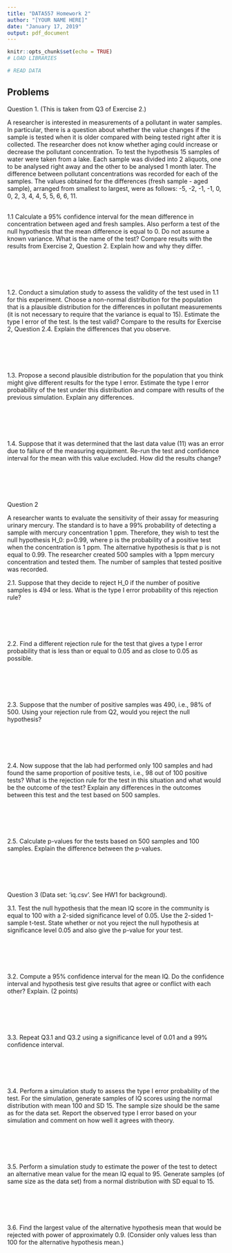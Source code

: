 ---
title: "DATA557 Homework 2"
author: "[YOUR NAME HERE]"
date: "January 17, 2019"
output: pdf_document
---

```{r setup, include=FALSE}
knitr::opts_chunk$set(echo = TRUE)
# LOAD LIBRARIES

# READ DATA

```

## Problems

Question 1. (This is taken from Q3 of Exercise 2.)

A researcher is interested in measurements of a pollutant in water samples. In particular, there is a question about whether the value changes if the sample is tested when it is older compared with being tested right after it is collected. The researcher does not know whether aging could increase or decrease the pollutant concentration.  To test the hypothesis 15 samples of water were taken from a lake. Each sample was divided into 2 aliquots, one to be analysed right away and the other to be analysed 1 month later. The difference between pollutant concentrations was recorded for each of the samples. The values  obtained for the differences (fresh sample - aged sample), arranged from smallest to largest, were as follows: -5, -2, -1, -1, 0, 0, 2, 3, 4, 4, 5, 5, 6, 6, 11.

&nbsp;  
1.1 Calculate a 95% confidence interval for the mean difference in concentration between aged and fresh samples. Also perform a test of the null hypothesis that the mean difference is equal to 0. Do not assume a known variance. What is the name of the test? Compare results with the results from Exercise 2, Question 2. Explain how and why they differ. 

&nbsp;  

```{r question1.1}


```

&nbsp;  

1.2. Conduct a simulation study to assess the validity of the test used in 1.1 for this experiment. Choose a non-normal distribution for the population that is a plausible distribution for the differences in pollutant measurements (it is not necessary to require that the variance is equal to 15). Estimate the type I error of the test. Is the test valid? Compare to the results for Exercise 2, Question 2.4. Explain the differences that you observe.

&nbsp;  

```{r question1.2}


```

&nbsp;  

1.3. Propose a second plausible distribution for the population that you think might give different results for the type I error. Estimate the type I error probability of the test under this distribution and compare with results of the previous simulation. Explain any differences.

&nbsp;  

```{r question1.3}


```

&nbsp;  

1.4. Suppose that it was determined that the last data value (11) was an error due to failure of the measuring equipment. Re-run the test and confidence interval for the mean with this value excluded. How did the results change?

&nbsp;  

```{r question1.4}


```

&nbsp;  


Question 2

A researcher wants to evaluate the sensitivity of their assay for measuring urinary mercury. The standard is to have a 99% probability of detecting a sample with mercury concentration 1 ppm. Therefore, they wish to test the null hypothesis H_0: p=0.99, where p is the probability of a positive test when the concentration is 1 ppm. The alternative hypothesis is that p is not equal to 0.99. The researcher created 500 samples with a 1ppm mercury concentration and tested them. The number of samples that tested positive was recorded.

2.1. Suppose that they decide to reject H_0 if the number of positive samples is 494 or less. What is the type I error probability of this rejection rule?

&nbsp;  

```{r question2.1}


```

&nbsp;  

2.2. Find a different rejection rule for the test that gives a type I error probability that is less than or equal to 0.05 and as close to 0.05 as possible.

&nbsp;  

```{r question2.2}


```

&nbsp;  

2.3. Suppose that the number of positive samples was 490, i.e., 98% of 500. Using your rejection rule from Q2, would you reject the null hypothesis?

&nbsp;  

```{r question2.3}


```

&nbsp;  

2.4. Now suppose that the lab had performed only 100 samples and had found the same proportion of positive tests, i.e., 98 out of 100 positive tests? What is the rejection rule for the test in this situation and what would be the outcome of the test? Explain any differences in the outcomes between this test and the test based on 500 samples.

&nbsp;  

```{r question2.4}


```

&nbsp;  

2.5. Calculate p-values for the tests based on 500 samples and 100 samples. Explain the difference between the p-values.

&nbsp;  

```{r question2.5}


```

&nbsp;  

Question 3 (Data set: 'iq.csv'. See HW1 for background).

3.1. Test the null hypothesis that the mean IQ score in the community is equal to 100 with a 2-sided significance level of 0.05. Use the 2-sided 1-sample t-test. State whether or not you reject the null hypothesis at significance level 0.05 and also give the p-value for your test.

&nbsp;  

```{r question3.1}


```

&nbsp;  

3.2. Compute a 95% confidence interval for the mean IQ.  Do the confidence interval and hypothesis test give results that agree or conflict with each other? Explain. (2 points)

&nbsp;  

```{r question3.2}


```

&nbsp;  

3.3.  Repeat Q3.1 and Q3.2 using a significance level of 0.01 and a 99% confidence interval. 

&nbsp;  

```{r question3.3}


```

&nbsp;  

3.4. Perform a simulation study to assess the type I error probability of the test. For the simulation, generate samples of IQ scores using the normal distribution with mean 100 and SD 15. The sample size should be the same as for the data set. Report the observed type I error based on your simulation and comment on how well it agrees with theory.

&nbsp;  

```{r question3.4}


```

&nbsp;  

3.5. Perform a simulation study to estimate the power of the test to detect an alternative mean value for the mean IQ equal to 95. Generate samples (of same size as the data set) from a normal distribution with SD equal to 15.  

&nbsp;  

```{r question3.5}


```

&nbsp;  

3.6. Find the largest value of the alternative hypothesis mean that would be rejected with power of approximately 0.9. (Consider only values less than 100 for the alternative hypothesis mean.)

&nbsp;  

```{r question3.6}


```

&nbsp;  
